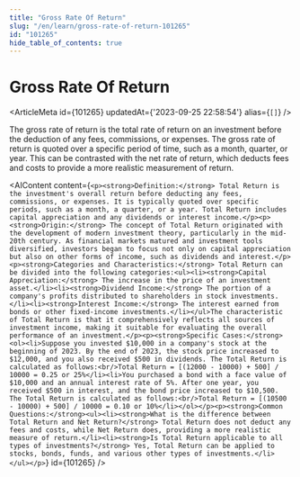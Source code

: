 ```yaml
---
title: "Gross Rate Of Return"
slug: "/en/learn/gross-rate-of-return-101265"
id: "101265"
hide_table_of_contents: true
---
```



# Gross Rate Of Return

<ArticleMeta id={101265} updatedAt={'2023-09-25 22:58:54'} alias={`[]`} />
<div className='border-solid border-b border-t-0 my-4 border-[var(--ifm-color-gray-300)]' />

The gross rate of return is the total rate of return on an investment before the deduction of any fees, commissions, or expenses. The gross rate of return is quoted over a specific period of time, such as a month, quarter, or year. This can be contrasted with the net rate of return, which deducts fees and costs to provide a more realistic measurement of return.

<AIContent content={`<p><strong>Definition:</strong> Total Return is the investment's overall return before deducting any fees, commissions, or expenses. It is typically quoted over specific periods, such as a month, a quarter, or a year. Total Return includes capital appreciation and any dividends or interest income.</p><p><strong>Origin:</strong> The concept of Total Return originated with the development of modern investment theory, particularly in the mid-20th century. As financial markets matured and investment tools diversified, investors began to focus not only on capital appreciation but also on other forms of income, such as dividends and interest.</p><p><strong>Categories and Characteristics:</strong> Total Return can be divided into the following categories:<ul><li><strong>Capital Appreciation:</strong> The increase in the price of an investment asset.</li><li><strong>Dividend Income:</strong> The portion of a company's profits distributed to shareholders in stock investments.</li><li><strong>Interest Income:</strong> The interest earned from bonds or other fixed-income investments.</li></ul>The characteristic of Total Return is that it comprehensively reflects all sources of investment income, making it suitable for evaluating the overall performance of an investment.</p><p><strong>Specific Cases:</strong><ol><li>Suppose you invested $10,000 in a company's stock at the beginning of 2023. By the end of 2023, the stock price increased to $12,000, and you also received $500 in dividends. The Total Return is calculated as follows:<br/>Total Return = [(12000 - 10000) + 500] / 10000 = 0.25 or 25%</li><li>You purchased a bond with a face value of $10,000 and an annual interest rate of 5%. After one year, you received $500 in interest, and the bond price increased to $10,500. The Total Return is calculated as follows:<br/>Total Return = [(10500 - 10000) + 500] / 10000 = 0.10 or 10%</li></ol></p><p><strong>Common Questions:</strong><ul><li><strong>What is the difference between Total Return and Net Return?</strong> Total Return does not deduct any fees and costs, while Net Return does, providing a more realistic measure of return.</li><li><strong>Is Total Return applicable to all types of investments?</strong> Yes, Total Return can be applied to stocks, bonds, funds, and various other types of investments.</li></ul></p>`} id={101265} />
